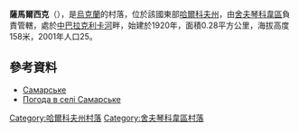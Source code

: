 {{coord|49|40|1|N|37|10|41|E|scale:100000_region:UA|display=title}}

'''薩馬爾西克'''（{{lang-uk|Самарське}}），是[[烏克蘭|烏克蘭]]的村落，位於該國東部[[哈爾科夫州|哈爾科夫州]]，由[[舍夫琴科韋區|舍夫琴科韋區]]負責管轄，處於[[中巴拉克利卡河|中巴拉克利卡河]]畔，始建於1920年，面積0.28平方公里，海拔高度158米，2001年人口25。

==參考資料==
* [http://w1.c1.rada.gov.ua/pls/z7502/A005?rdat1=09.01.2009&rf7571=34253 Самарське]{{dead link|date=2018年4月 |bot=InternetArchiveBot |fix-attempted=yes }}
* [http://weather.in.ua/ua/har'kovskaja/23231 Погода в селі Самарське] {{Wayback|url=http://weather.in.ua/ua/har'kovskaja/23231 |date=20160323035617 }}

{{DEFAULTSORT:Самарське}}
[[Category:哈爾科夫州村落|Category:哈爾科夫州村落]]
[[Category:舍夫琴科韋區村落|Category:舍夫琴科韋區村落]]


{{Kharkiv-geo-stub}}